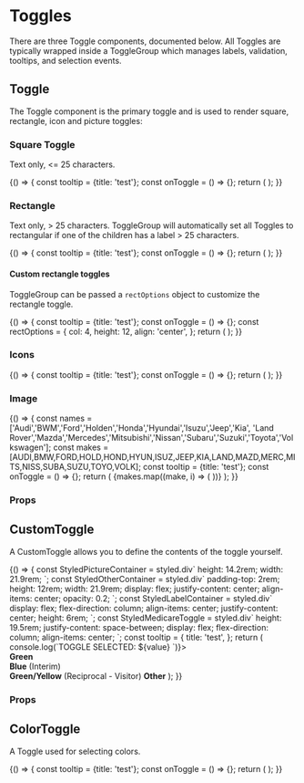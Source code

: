 




<Meta title="Components|Toggles" component={Toggle} />

# Toggles

There are three Toggle components, documented below. All Toggles are typically
wrapped inside a ToggleGroup which manages labels, validation, tooltips, and
selection events.

## Toggle

The Toggle component is the primary toggle and is used to render square,
rectangle, icon and picture toggles:

### Square Toggle

Text only, <= 25 characters.

<Preview>
  <Story name="square toggles">
    {() => {
      const tooltip = {title: 'test'};
      const onToggle = () => {};
      return (
        <Container>
          <ToggleGroup label="Square toggles" name="toggleGroupA" tooltip={tooltip} onToggle={onToggle}>
            <Toggle value="1" id="one" label="one"/>
            <Toggle value="2" id="two" label="two" />
            <Toggle value="3" id="three" label="three" />
            <Toggle value="4" id="four" label="four" />
            <Toggle value="5" id="five" label="five" />
            <Toggle value="6" id="six" label="six" />
            <Toggle value="7" id="seven" label="seven" />
            <Toggle value="8" id="eight" label="eight" />
            <Toggle value="9" id="nine" label="nine" />
            <Toggle value="10" id="ten" label="ten" />
            <Toggle value="11" id="eleven" label="eleven" />
            <Toggle value="12" id="twelve" label="twelve" />
          </ToggleGroup>
        </Container>
      );
    }}
  </Story>
</Preview>

### Rectangle

Text only, > 25 characters. ToggleGroup will automatically set all Toggles to rectangular
if one of the children has a label > 25 characters.

<Preview>
  <Story name="rectangle toggles">
    {() => {
      const tooltip = {title: 'test'};
      const onToggle = () => {};
      return (
        <Container>
          <ToggleGroup label="Rectangle toggles" name="toggleGroupD" tooltip={tooltip} onToggle={onToggle}>
            <Toggle value="x1" id="long1" label="S-type 3.0mpi x200 Automatic 5gr (rel.Mar)rwd, 179kW" />
            <Toggle value="x2" id="long2" label="S-type SE 3.0mpi x200 Automatic 5gr (rel.Mar)rwd, 179kW" />
            <Toggle value="x3" id="long3" label="S-type SE 4.0mpi x200 Automatic 5gr (rel.Mar)rwd, 209kW" />
          </ToggleGroup>
        </Container>
      );
    }}
  </Story>
</Preview>

#### Custom rectangle toggles

ToggleGroup can be passed a `rectOptions` object to customize the rectangle toggle.

<Preview>
  <Story name="rectangle with options">
    {() => {
      const tooltip = {title: 'test'};
      const onToggle = () => {};
      const rectOptions = {
        col: 4,
        height: 12,
        align: 'center',
      };
      return (
        <Container>
          <ToggleGroup
            label="Rectangle with columns & height"
            name="toggleGroupE"
            tooltip={tooltip}
            onToggle={onToggle}
            rectOptions={rectOptions}
          >
            <Toggle value="x1" id="long4" label="Comprehensive" />
            <Toggle value="x3" id="long5" label="Third Party Property Damage" />
          </ToggleGroup>
        </Container>
      );
    }}
  </Story>
</Preview>

### Icons

<Preview>
  <Story name="toggles with icons">
    {() => {
      const tooltip = {title: 'test'};
      const onToggle = () => {};
      return (
        <Container>
          <ToggleGroup label="Icons" name="toggleGroupB" tooltip={tooltip} onToggle={onToggle}>
            <Toggle value="contact" id="contact" label="Contact" icon={faPhoneAlt} iconSize='3x' />
            <Toggle value="close" id="close" label="Close" icon={faCheck} iconSize='3x' />
            <Toggle value="info" id="info" label="Info" icon={faInfoCircle} iconSize='3x' />
          </ToggleGroup>
        </Container>
      );
    }}
  </Story>
</Preview>

### Image

<Preview>
  <Story name="toggles with images">
  {() => {
    const names = ['Audi','BWM','Ford','Holden','Honda','Hyundai','Isuzu','Jeep','Kia',
      'Land Rover','Mazda','Mercedes','Mitsubishi','Nissan','Subaru','Suzuki','Toyota','Volkswagen'];
    const makes = [AUDI,BMW,FORD,HOLD,HOND,HYUN,ISUZ,JEEP,KIA,LAND,MAZD,MERC,MITS,NISS,SUBA,SUZU,TOYO,VOLK];
    const tooltip = {title: 'test'};
    const onToggle = () => {};
    return (
      <Container>
        <ToggleGroup label="Images" name="toggleGroupC" tooltip={tooltip} onToggle={onToggle}>
          {makes.map((make, i) => (
            <Toggle value={i} id={names[i]} key={`toggle-${names[i]}`} label={names[i]} pictureOptions={{ src: make, alt: `${names[i]} logo`, title: names[i] }} />
          ))}
        </ToggleGroup>
      </Container>
    );
  }}
  </Story>
</Preview>

### Props
<Props of={Toggle} />

## CustomToggle

A CustomToggle allows you to define the contents of the toggle yourself.

<Preview>
  <Story name="custom toggle demo" >
    {() => {
      const StyledPictureContainer = styled.div`
        height: 14.2rem;
        width: 21.9rem;
      `;
      const StyledOtherContainer = styled.div`
        padding-top: 2rem;
        height: 12rem;
        width: 21.9rem;
        display: flex;
        justify-content: center;
        align-items: center;
        opacity: 0.2;
      `;
      const StyledLabelContainer = styled.div`
        display: flex;
        flex-direction: column;
        align-items: center;
        justify-content: center;
        height: 6rem;
      `;
      const StyledMedicareToggle = styled.div`
        height: 19.5rem;
        justify-content: space-between;
        display: flex;
        flex-direction: column;
        align-items: center;
      `;
      const tooltip = {
        title: 'test',
      };
      return (
         <Container>
           <ToggleGroup label="Medicare toggles" name="toggleGroupA" tooltip={tooltip} onToggle={(value) => console.log(`TOGGLE SELECTED: ${value} `)}>
             <CustomToggle
               name="image"
               id="green"
               value="green"
             >
               <div className="medicare-toggle">
                 <StyledPictureContainer>
                   <Picture
                     src={DEFAULT}
                     srcsets={[{ srcset: DEFAULT }]}
                   />
                 </StyledPictureContainer>
                 <StyledLabelContainer>
                   <strong>Green</strong>
                 </StyledLabelContainer>
               </div>
             </CustomToggle>
             <CustomToggle
               name="image"
               id="blue"
               value="blue"
             >
               <div className="medicare-toggle">
                 <StyledPictureContainer>
                   <Picture
                     src={INTERIM}
                     srcsets={[{ srcset: INTERIM }]}
                   />
                 </StyledPictureContainer>
                 <StyledLabelContainer>
                   <strong>Blue</strong>
                   <span>(Interim)</span>
                 </StyledLabelContainer>
               </div>
             </CustomToggle>
             <CustomToggle
               name="image"
               id="yellow"
               value="yellow"
             >
               <StyledMedicareToggle>
                 <StyledPictureContainer>
                   <Picture
                     src={RECIPROCAL}
                     srcsets={[{ srcset: RECIPROCAL }]}
                   />
                 </StyledPictureContainer>
                 <StyledLabelContainer>
                   <strong>Green/Yellow</strong>
                   <span>(Reciprocal - Visitor)</span>
                 </StyledLabelContainer>
               </StyledMedicareToggle>
             </CustomToggle>
             <CustomToggle
               name="image"
               id="other"
               value="other"
             >
               <StyledMedicareToggle>
                 <StyledOtherContainer>
                   <Picture
                     src={OTHER}
                     srcsets={[{ srcset: OTHER }]}
                   />
                 </StyledOtherContainer>
                 <StyledLabelContainer>
                   <strong>Other</strong>
                 </StyledLabelContainer>
               </StyledMedicareToggle>
             </CustomToggle>
           </ToggleGroup>
         </Container>
      );
    }}
  </Story>
</Preview>

### Props
<Props of={CustomToggle} />

## ColorToggle

A Toggle used for selecting colors.

<Preview>
  <Story name="color toggle">
    {() => {
      const tooltip = {title: 'test'};
      const onToggle = () => {};
      return (
        <Container>
          <ToggleGroup label="Default" name="toggleGroupA" tooltip={tooltip} onToggle={onToggle}>
            <ColorToggle backgroundColor="pink" value="pink" id="pink" fontColor="white" />
            <ColorToggle backgroundColor="white" value="white" id="white" />
            <ColorToggle backgroundColor="silver" value="silver" id="silver" />
            <ColorToggle backgroundColor="black" value="black" fontColor="white" id="black" />
            <ColorToggle backgroundColor="gray" value="gray" id="gray" />
            <ColorToggle backgroundColor="blue" value="blue" fontColor="white" id="blue" />
            <ColorToggle backgroundColor="green" value="green" fontColor="white" id="green" />
            <ColorToggle backgroundColor="gold" value="gold" id="gold" />
            <ColorToggle backgroundColor="maroon" value="maroon" fontColor="white" id="maroon" />
            <ColorToggle backgroundColor="red" value="red" fontColor="white" id="red" />
            <ColorToggle backgroundColor="orange" value="orange" fontColor="white" id="orange" />
            <ColorToggle backgroundColor="brown" value="brown" fontColor="white" id="brown" />
            <ColorToggle backgroundColor="purple" value="purple" fontColor="white" id="purple" />
            <ColorToggle backgroundColor="yellow" value="yellow" id="yellow" />
            <ColorToggle backgroundColor="turquoise" value="turquoise" id="turquoise" />
            <ColorToggle backgroundColor="beige" value="beige" id="beige" />
          </ToggleGroup>
        </Container>
      );
    }}
  </Story>
</Preview>

